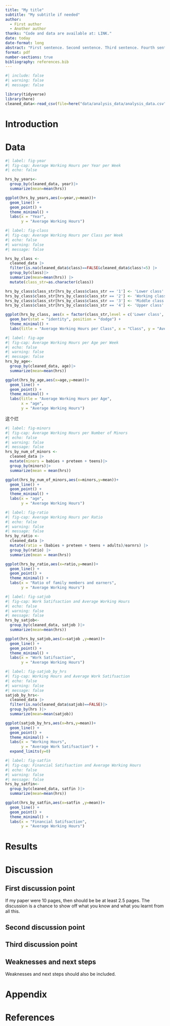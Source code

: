 ```yaml
---
title: "My title"
subtitle: "My subtitle if needed"
author: 
  - First author
  - Another author
thanks: "Code and data are available at: LINK."
date: today
date-format: long
abstract: "First sentence. Second sentence. Third sentence. Fourth sentence."
format: pdf
number-sections: true
bibliography: references.bib
---
```


```r
#| include: false
#| warning: false
#| message: false

library(tidyverse)
library(here)
cleaned_data<-read_csv(file=here("data/analysis_data/analysis_data.csv"))

```


# Introduction


# Data {#sec-data}



```r
#| label: fig-year
#| fig-cap: Average Working Hours per Year per Week
#| echo: false

hrs_by_years<-
  group_by(cleaned_data, year)|>
  summarize(mean=mean(hrs))

ggplot(hrs_by_years,aes(x=year,y=mean))+
  geom_line() +
  geom_point() +
  theme_minimal() + 
  labs(x = "Year",
       y = "Average Working Hours")
```



```r
#| label: fig-class
#| fig-cap: Average Working Hours per Class per Week
#| echo: false
#| warning: false
#| message: false

hrs_by_class <-
  cleaned_data |>
  filter(is.na(cleaned_data$class)==FALSE&cleaned_data$class!=5) |>
  group_by(class)|>
  summarize(mean=mean(hrs)) |>
  mutate(class_str=as.character(class))

hrs_by_class$class_str[hrs_by_class$class_str == '1'] <- 'Lower class'
hrs_by_class$class_str[hrs_by_class$class_str == '2'] <- 'Working class'
hrs_by_class$class_str[hrs_by_class$class_str == '3'] <- 'Middle class'
hrs_by_class$class_str[hrs_by_class$class_str == '4'] <- 'Upper class'

ggplot(hrs_by_class, aes(x = factor(class_str,level = c('Lower class','Working class','Middle class','Upper class')), y = mean, fill = class_str)) +
  geom_bar(stat = "identity", position = "dodge") +
  theme_minimal() +
  labs(title = "Average Working Hours per Class", x = "Class", y = "Average Working Hours", fill ="Class")
```



```r
#| label: fig-age
#| fig-cap: Average Working Hours per Age per Week
#| echo: false
#| warning: false
#| message: false
hrs_by_age<-
  group_by(cleaned_data, age)|>
  summarize(mean=mean(hrs))

ggplot(hrs_by_age,aes(x=age,y=mean))+
  geom_line() +
  geom_point() +
  theme_minimal() + 
  labs(title = "Average Working Hours per Age",
       x = "age",
       y = "Average Working Hours")

```


这个烂
```r
#| label: fig-minors
#| fig-cap: Average Working Hours per Number of Minors
#| echo: false
#| warning: false
#| message: false
hrs_by_num_of_minors <-
  cleaned_data |>
  mutate(minors = babies + preteen + teens)|>
  group_by(minors)|>
  summarize(mean = mean(hrs))

ggplot(hrs_by_num_of_minors,aes(x=minors,y=mean))+
  geom_line() +
  geom_point() +
  theme_minimal() + 
  labs(x = "age",
       y = "Average Working Hours")

```



```r
#| label: fig-ratio
#| fig-cap: Average Working Hours per Ratio
#| echo: false
#| warning: false
#| message: false
hrs_by_ratio <-
  cleaned_data |>
  mutate(ratio = (babies + preteen + teens + adults)/earnrs) |>
  group_by(ratio) |>
  summarize(mean = mean(hrs))

ggplot(hrs_by_ratio,aes(x=ratio,y=mean))+
  geom_line() +
  geom_point() +
  theme_minimal() + 
  labs(x = "Ratio of family members and earners",
       y = "Average Working Hours")
```



```r
#| label: fig-satjob
#| fig-cap: Work Satifsaction and Average Working Hours
#| echo: false
#| warning: false
#| message: false
hrs_by_satjob<-
  group_by(cleaned_data, satjob )|>
  summarize(mean=mean(hrs))

ggplot(hrs_by_satjob,aes(x=satjob ,y=mean))+
  geom_line() +
  geom_point() +
  theme_minimal() + 
  labs(x = "Work Satifsaction",
       y = "Average Working Hours")

```



```r
#| label: fig-satjob_by_hrs
#| fig-cap: Working Hours and Average Work Satifsaction
#| echo: false
#| warning: false
#| message: false
satjob_by_hrs<-
  cleaned_data |>
  filter(is.na(cleaned_data$satjob)==FALSE)|>
  group_by(hrs )|>
  summarize(mean=mean(satjob))

ggplot(satjob_by_hrs,aes(x=hrs,y=mean))+
  geom_line() +
  geom_point() +
  theme_minimal() + 
  labs(x = "Working Hours",
       y = "Average Work Satifsaction") +
  expand_limits(y=0)
```


```r
#| label: fig-satfin
#| fig-cap: Financial Satifsaction and Average Working Hours
#| echo: false
#| warning: false
#| message: false
hrs_by_satfin<-
  group_by(cleaned_data, satfin )|>
  summarize(mean=mean(hrs))

ggplot(hrs_by_satfin,aes(x=satfin ,y=mean))+
  geom_line() +
  geom_point() +
  theme_minimal() + 
  labs(x = "Financial Satifsaction",
       y = "Average Working Hours")
```
# Results




# Discussion

## First discussion point {#sec-first-point}

If my paper were 10 pages, then should be be at least 2.5 pages. The discussion is a chance to show off what you know and what you learnt from all this. 

## Second discussion point

## Third discussion point

## Weaknesses and next steps

Weaknesses and next steps should also be included.

\newpage

\appendix

# Appendix {-}





\newpage


# References


